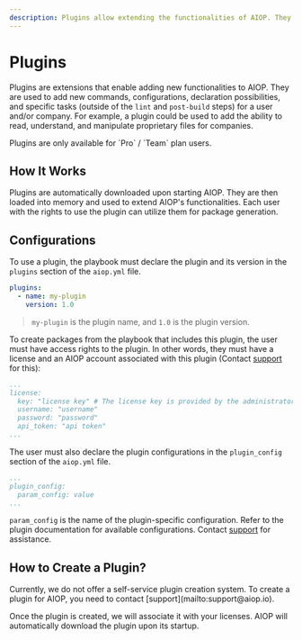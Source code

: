 ```yaml
---
description: Plugins allow extending the functionalities of AIOP. They should be used to add new commands, configurations, and declaration possibilities. They are only available for Pro/Team plan users and not accessible for the free plan. They are customized for each user, team, or company benefiting from the Pro plan.
---
```



# Plugins

Plugins are extensions that enable adding new functionalities to AIOP. They are used to add new commands, configurations, declaration possibilities, and specific tasks (outside of the `lint` and `post-build` steps) for a user and/or company. For example, a plugin could be used to add the ability to read, understand, and manipulate proprietary files for companies.

<Callout type="info" emoji="ℹ️">
  Plugins are only available for `Pro` / `Team` plan users.
</Callout>

## How It Works

Plugins are automatically downloaded upon starting AIOP. They are then loaded into memory and used to extend AIOP's functionalities. Each user with the rights to use the plugin can utilize them for package generation.

## Configurations

To use a plugin, the playbook must declare the plugin and its version in the `plugins` section of the `aiop.yml` file.

```yaml filename="<playbook_root>/.aiop/playbook.yml"
plugins:
  - name: my-plugin
    version: 1.0
```

> `my-plugin` is the plugin name, and `1.0` is the plugin version.

To create packages from the playbook that includes this plugin, the user must have access rights to the plugin. In other words, they must have a license and an AIOP account associated with this plugin (Contact [support](mailto:support@aiop.io) for this):

```yaml {2-6} filename="~/.aiop/aiop.yml"
...
license:
  key: "license key" # The license key is provided by the administrator and associated with a plugin
  username: "username"
  password: "password"
  api_token: "api token"
...
```

The user must also declare the plugin configurations in the `plugin_config` section of the `aiop.yml` file.

```yaml {3} filename="~/.aiop/aiop.yml"
...
plugin_config:
  param_config: value
...
```

`param_config` is the name of the plugin-specific configuration. Refer to the plugin documentation for available configurations. Contact [support](mailto:support@aiop.io) for assistance.

## How to Create a Plugin?

<Callout type="warning" emoji="⚠️">
    Currently, we do not offer a self-service plugin creation system. To create a plugin for AIOP, you need to contact [support](mailto:support@aiop.io).
</Callout>

Once the plugin is created, we will associate it with your licenses. AIOP will automatically download the plugin upon its startup.
